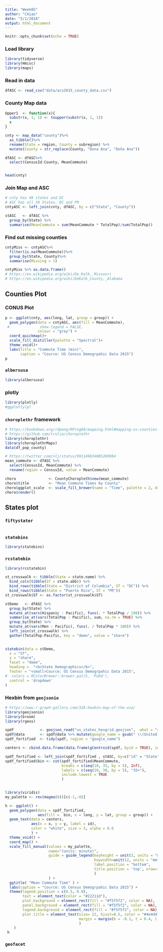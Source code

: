 ```yaml
---
title: "Week05"
author: "CXiao"
date: "5/1/2018"
output: html_document
---
```


```r
knitr::opts_chunk$set(echo = TRUE)
```

### Load library  
```r
library(tidyverse)
library(Hmisc)
library(maps)
```

### Read in data  
```r
dfASC <- read_csv("data/acs2015_county_data.csv")
```

### County Map data
```r
Upper1  <- function(x){
  substr(x, 1, 1) <- toupper(substr(x, 1, 1))
  x
}

cnty <- map_data("county")%>%
  as_tibble()%>%
  rename(State = region, County = subregion) %>%
  mutate(County = str_replace(County, "Dona Ana", "Doña Ana")) 

dfASC <- dfASC%>%
  select(CensusId:County, MeanCommute)


head(cnty)
```

### Join Map and ASC
```r
# cnty has 48 states and DC
# ASC has all 50 States, DC and PR
cntyASC <- left_join(cnty, dfASC, by = c("State", "County"))

stASC   <- dfASC %>%
  group_by(State) %>%
  summarise(MeanCommute = sum(MeanCommute * TotalPop)/sum(TotalPop))
```

### Find out missing counties
```r
cntyMiss <- cntyASC%>%
  filter(is.na(MeanCommute))%>%
  group_by(State, County)%>%
  summarise(Missing = 1)

cntyMiss %>% as.data.frame()
# https://en.wikipedia.org/wiki/De_Kalb,_Missouri
# https://en.wikipedia.org/wiki/DeKalb_County,_Alabama
```

## Counties Plot  
### CONUS Plot
```r
p <- ggplot(cnty, aes(long, lat, group = group)) + 
  geom_polygon(data = cntyASC, aes(fill = MeanCommute), 
 #              show.legend = FALSE, 
               colour = "grey") + 
  coord_quickmap()+
  scale_fill_distiller(palette = "Spectral")+
  theme_void()+
  labs(title = "Commute Time (min)",
       caption = "Cource: US Census Demogrpahic Data 2015")
p
```

### `albersusa`
```r
library(albersusa)
```


### plotly  
```r
library(plotly)
#ggplotly(p)
```

### `choroplethr` framework  
```r
# https://bookdown.org/rdpeng/RProgDA/mapping.html#mapping-us-counties-and-states
# https://github.com/trulia/choroplethr
library(choroplethr)
library(choroplethrMaps)
data(df_pop_county)

# https://twitter.com/nlj/status/991149834085289984
mean_commute <- dfASC %>%
  select(CensusId, MeanCommute) %>%
  rename(region = CensusId, value = MeanCommute)

choro               <- CountyChoropleth$new(mean_commute)
choro$title         <- "Mean Commute Times by County"
choro$ggplot_scale  <- scale_fill_brewer(name = "Time", palette = 2, drop = F)
choro$render()
```

## States plot
### `fiftystater`
```r

```

### `statebins`
```r
library(statebins)
```

### `rcstatebin`
```r
library(rcstatebin)

st_crosswalk <- tibble(State = state.name) %>%
  bind_cols(tibble(ST = state.abb)) %>% 
  bind_rows(tibble(State = "District of Columbia", ST = "DC")) %>%
  bind_rows(tibble(State = "Puerto Rico", ST = "PR"))
st_crosswalk$ST <- as.factor(st_crosswalk$ST)

stDemo   <- dfASC %>%
  group_by(State) %>%
  mutate_at(vars(Hispanic : Pacific), funs(. * TotalPop / 100)) %>%
  summarise_at(vars(TotalPop : Pacific), sum, na.rm = TRUE) %>%
  group_by(State) %>%
  mutate_at(vars(Men : Pacific), funs(. / TotalPop * 100)) %>%
  left_join(st_crosswalk) %>%
  gather(TotalPop:Pacific, key = "demo", value = "share")
  

statebin(data = stDemo,
  x = "ST",
  y = "share",
  facet = "demo",
  heading =  "<b>State Demographics</b>",
  footer = "<small>Cource: US Census Demogrpahic Data 2015",
#  colors = RColorBrewer::brewer.pal(5, 'PuRd'),
  control = 'dropdown'
)
```


### Hexbin from `geojsonio`
```r
# https://www.r-graph-gallery.com/328-hexbin-map-of-the-usa/
library(geojsonio)
library(broom)
library(rgeos)

spdf            <- geojson_read("us_states_hexgrid.geojson",  what = "sp")
spdf@data       <- spdf@data %>% mutate(google_name = gsub(" \\(United States\\)", "", google_name))
spdf_fortified  <- tidy(spdf, region = "google_name")

centers <- cbind.data.frame(data.frame(gCentroid(spdf, byid = TRUE), id = spdf@data$iso3166_2))

spdf_fortified <- left_join(spdf_fortified , stASC, by=c("id" = "State")) 
spdf_fortified$bin <- cut(spdf_fortified$MeanCommute,
                          breaks = c(seq(10, 35, by = 5), Inf),
                          labels = c(seq(10, 30, by = 5), "35+"),
                          include.lowest = TRUE
                          )
 

library(viridis)
my_palette <- rev(magma(8))[c(-1,-8)]

h <- ggplot() +
  geom_polygon(data = spdf_fortified, 
               aes(fill =  bin, x = long, y = lat, group = group)) +
  geom_text(data = centers, 
            aes(x = x, y = y, label = id), 
            color = "white", size = 3, alpha = 0.6
            ) +
  theme_void() +
  coord_map() +
  scale_fill_manual(values = my_palette, 
                    name="(units: minute)", 
                    guide = guide_legend(keyheight = unit(3, units = "mm"), 
                                         keywidth=unit(12, units = "mm"), 
                                         label.position = "bottom", 
                                         title.position = 'top', nrow=1
                                         ) 
                    ) +
  ggtitle( "Mean Commute Time" ) +
  labs(caption = "Cource: US Census Demogrpahic Data 2015") +
  theme(legend.position = c(0.5, 0.9),
        text = element_text(color = "#22211d"),
        plot.background = element_rect(fill = "#f5f5f2", color = NA),
        panel.background = element_rect(fill = "#f5f5f2", color = NA),
        legend.background = element_rect(fill = "#f5f5f2", color = NA),
        plot.title = element_text(size= 22, hjust=0.5, color = "#4e4d47",
                                  margin = margin(b = -0.1, t = 0.4, l = 2, unit = "cm")
                                  )
    )
 h
```


### `geofacet`
```r

```




















